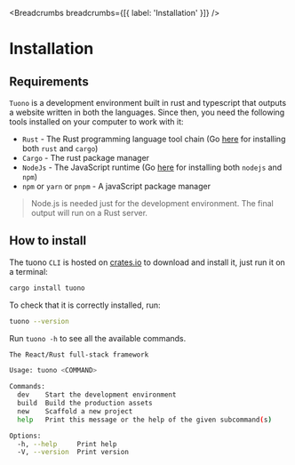 
<MetaTags
  title="Tuono - Installation"
  canonical="https://tuono.dev/documentation/installation"
  description="Tuono is a development environment built in rust and typescript that outputs a website written in both the languages"
/>


<Breadcrumbs breadcrumbs={[{ label: 'Installation' }]} />

# Installation

## Requirements

`Tuono` is a development environment built in rust and typescript that outputs a website written in both the
languages. Since then, you need the following tools installed on your computer to work with it:

- `Rust` - The Rust programming language tool chain (Go [here](https://rustup.rs/) for installing both `rust` and `cargo`)
- `Cargo` - The rust package manager
- `NodeJs` - The JavaScript runtime (Go [here](https://nodejs.org/en/download/package-manager) for installing both `nodejs` and `npm`)
- `npm` or `yarn` or `pnpm` - A javaScript package manager

> Node.js is needed just for the development environment. The final output will run on a Rust server.

## How to install

The tuono `CLI` is hosted on [crates.io](https://crates.io/crates/tuono) to download and install it, just run it on a terminal:

```sh
cargo install tuono
```

To check that it is correctly installed, run:

```sh
tuono --version
```

Run `tuono -h` to see all the available commands.

```sh
The React/Rust full-stack framework

Usage: tuono <COMMAND>

Commands:
  dev    Start the development environment
  build  Build the production assets
  new    Scaffold a new project
  help   Print this message or the help of the given subcommand(s)

Options:
  -h, --help     Print help
  -V, --version  Print version
```

